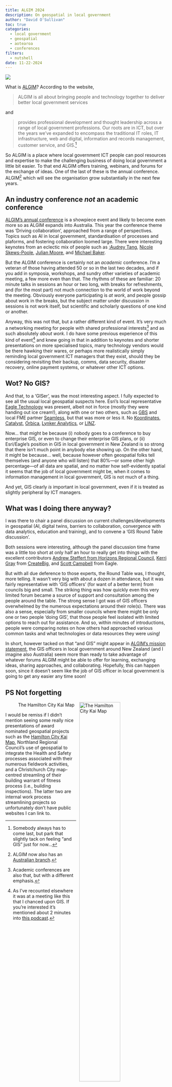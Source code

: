 ```yaml
---
title: ALGIM 2024
description: On geospatial in local government
author: "David O'Sullivan"
toc: true
categories:
  - local government
  - geospatial
  - aotearoa
  - conferences
filters: 
  - nutshell
date: 11-22-2024
---
```


![](algim.png)

What is [ALGIM](https://algim.org.nz)? According to the website, 

> ALGIM is all about bringing people and technology together to deliver better local government services

and

> provides professional development and thought leadership across a range of local government professions. Our roots are in ICT, but over the years we've expanded to encompass the traditional IT roles, IT infrastructure, web and digital, information and records management, customer service, and GIS.^[Somebody always has to come last, but park that slightly tack on feeling "and GIS" just for now...]

So ALGIM is a place where local government ICT people can pool resources and expertise to make the challenging business of doing local government a little bit easier. To that end ALGIM offers training, webinars, and forums for the exchange of ideas. One of the last of these is the annual conference. ALGIM^[ALGIM now also has an [Australian branch](https://algim.org.au).] which will see the organisation grow substantially in the next few years.

## An industry conference _not_ an academic conference
[ALGIM's annual conference](https://algim.org.nz/2024-Conference-Programme) is a showpiece event and likely to become even more so as ALGIM expands into Australia. This year the conference theme was 'Driving collaboration', approached from a range of perspectives. Topics such as AI in local government, standardisation of processes and plaforms, and fostering collaboration loomed large. There were interesting keynotes from an eclectic mix of people such as [:Audrey Tang](https://en.wikipedia.org/wiki/Audrey_Tang), [Nicole Skews-Poole](https://www.linkedin.com/in/nicoleskewspoole/?originalSubdomain=nz), [Julian Moore](https://smsonline.net.au/julian-moore), and [Michael Baker](https://www.otago.ac.nz/wellington/departments/publichealth/staff/michael-baker).

But the ALGIM conference is certainly not an _academic_ conference. I'm a veteran of those having attended 50 or so in the last two decades, and if you add in symposia, workshops, and sundry other varieties of academic meeting, a few more even than that. The rhythms of these are familiar: 20 minute talks in sessions an hour or two long, with breaks for refreshments, and (for the most part) not much connection to the world of work beyond the meeting. Obviously everyone participating is _at work_, and people gossip about work in the breaks, but the subject matter under discussion in sessions is not work itself, but scientific and scholarly questions of one kind or another.

Anyway, this was not that, but a rather different kind of event. It's very much a networking meeting for people with shared professional interests^[Academic conferences are also that, but with a different emphasis.] and as such absolutely _about work_. I do have some previous experience of this kind of event^[As I've recounted elsewhere it was at a meeting like this that I chanced upon GIS. If you're interested it's mentioned about 2 minutes into [this podcast](https://gladpodcast.podbean.com/e/episode-13-computing-geographically-with-david-osullivan/).] and knew going in that in addition to keynotes and shorter presentations on more specialised topics, many technology vendors would be there hawking their wares, or perhaps more realistically simply reminding local government ICT managers that they exist, should they be considering revisiting their backup, comms, data security, disaster recovery, online payment systems, or whatever other ICT options. 

## Wot? No GIS?
And that, to a 'GISer', was the most interesting aspect. I fully expected to see all the usual local geospatial suspects here. Esri's local representative [Eagle Technology](https://www.eagle.co.nz/) was present, albeit not in force (mostly they were handing out ice cream!), along with one or two others, such as [GBS](https://gbs.kiwi/about-us/) and local FME partner [Seamless](https://www.seamlessdata.co.nz/), but that was more or less it. No [Koordinates](https://koordinates.com/), [Catalyst](https://www.catalyst.net.nz/), [Orbica](https://www.orbica.com/), [Lynker Analytics](https://www.lynker-analytics.com/), or [LINZ](https://www.linz.govt.nz/).

Now... that might be because (i) nobody goes to a conference to buy enterprise GIS, or even to change their enterprise GIS plans, or (ii) Esri/Eagle's position in GIS in local government in New Zealand is so strong that there isn't much point in anybody else showing up. On the other hand, it might be because... well, because however often geospatial folks tell themselves (and anyone who will listen) that 80%&mdash;or some other high percentage&mdash;of all data are spatial, and no matter how self-evidently spatial it seems that the job of local government might be, when it comes to information management in local government, GIS is not much of a thing.

And yet, GIS clearly _is_ important in local government, even if it is treated as slightly peripheral by ICT managers.

## What was I doing there anyway?
I was there to chair a panel discussion on current challenges/developments in geospatial (AI, digital twins, barriers to collaboration, convergence with data analytics, education and training), and to convene a 'GIS Round Table discussion'.

Both sessions were interesting, although the panel discussion time frame was a little too short at only half an hour to really get into things with the excellent contributors [Andrew Steffert from Horizons Regional Council](https://nz.linkedin.com/in/andrew-steffert-775a0742), [Kerri Gray](https://www.linkedin.com/in/kerri-gray1/) from [CreateBig](https://createbig.com.au), and [Scott Campbell](https://www.linkedin.com/in/scottcampbellgis/) from Eagle.

But with all due deference to those experts, the Round Table was, I thought, more telling. It wasn't very big with about a dozen in attendance, but it was fairly representative with 'GIS officers' (for want of a better term) from councils big and small. The striking thing was how quickly even this very limited forum became a source of support and consultation among the people around the table. The strong sense I got was of GIS officers overwhelmed by the numerous expectations around their role(s). There was also a sense, especially from smaller councils where there might be only one or two people 'doing GIS', that those people feel isolated with limited options to reach out for assistance. And so, within minutes of introductions, people were comparing notes on how others had approached various common tasks and what technologies or data resources they were using!

In short, however tacked on that "and GIS" might appear in [ALGIM's mission statement](#what-is-algim), the GIS officers in local government around New Zealand (and I imagine also Australia) seem more than ready to take advantage of whatever forums ALGIM might be able to offer for learning, exchanging ideas, sharing approaches, and collaborating. Hopefully, this can happen soon, since it doesn't seem like the job of GIS officer in local government is going to get any easier any time soon!

## PS Not forgetting
![The Hamilton City Kai Map](kirikiriroa-kai-map.png){style="width:55%; float:right; margin:0px 0px 5px 10px;"} 

I would be remiss if I didn't mention seeing some really nice presentations of award nominated geospatial projects such as the [Hamilton City Kai Map](https://experience.arcgis.com/experience/bb98d689ace5475a9628260ae4205c53/page/Active-KAI-Page/?views=All-Kai), Northland Regional Council's use of geospatial to integrate the Health and Safety processes associated with their numerous fieldwork activities, and a Christchurch City map-centred streamling of their building warrant of fitness process (i.e., building inspections). The latter two are internal work process streamlining projects so unfortunately don't have public websites I can link to.

